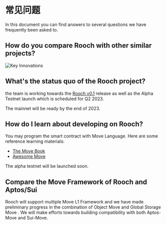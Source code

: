 # 常见问题

In this document you can find answers to several questions we have frequently been asked to.

## How do you compare Rooch with other similar projects?

![Key Innovations](/docs/key-innovations.png)

## What's the status quo of the Rooch project?

the team is working towards the [Rooch v0.1](https://github.com/rooch-network/rooch) release as well as the Alpha Testnet launch which is scheduled for Q2 2023.

The mainnet will be ready by the end of 2023.

## How do I learn about developing on Rooch?

You may program the smart contract with Move Language. Here are some reference learning materials:

- [The Move Book](https://move-book.com/)
- [Awesome Move](https://github.com/MystenLabs/awesome-move#books)

The alpha testnet will be launched soon.

## Compare the Move Framework of Rooch and Aptos/Sui

Rooch will support multiple Move L1 Framework and we have made preliminary progress in the combination of Object Move and Global Storage Move . We will make efforts towards building compatibility with both Aptos-Move and Sui-Move.
